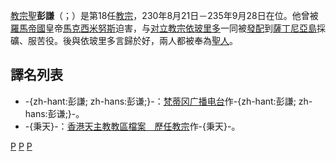 {{unreferenced|time=2018-10-17T13:23:44+00:00}}
{{NoteTA
|G1=Popes
}}
{{Expand|time=2014-09-04}}
{{Infobox Christian leader
| type = Pope
| honorific-prefix = 教宗
| title = [[羅馬主教|羅馬主教]]
| name = 聖彭謙<br>Sanctus Pontianus PP.
| image = 18-St.Pontian.jpg|250px
| birth_name = Pontianus
| term_start = 230年7月21日
| term_end = 235年9月28日
| predecessor = [[教宗烏爾巴諾一世|教宗烏爾巴諾一世]]
| successor = [[教宗安塞羅|教宗安塞羅]]
| birth_date = （日期不詳）
| birth_place = （地點不詳）
| death_date = 235年10月30日
| death_place = [[羅馬帝國|羅馬帝國]][[薩丁尼亞|薩丁尼亞]]
| feast_day = 8月13日（[[東方基督教|東方基督教]]，{{link-en|逾越奧蹟|Mysterii Paschalis|1969年羅馬天主教聖人曆}}）<br>11月19日（{{link-en|1960年羅馬天主教聖人曆|General Roman Calendar of 1960}}）
}}

[[教宗|教宗]][[基督教聖人|聖]]'''彭謙'''（{{lang-la|Sanctus Pontianus PP.}}；{{bd|？||235年|10月30日}}）是第18任[[教宗|教宗]]，230年8月21日－235年9月28日在位。他曾被[[羅馬帝國|羅馬帝國]]皇帝[[馬克西米努斯|馬克西米努斯]]迫害，与[[对立教宗|对立教宗]][[依玻里多|依玻里多]]一同被[[發配|發配]]到[[薩丁尼亞島|薩丁尼亞島]]採礦、服苦役。後與依玻里多言歸於好，兩人都被奉為[[聖人|聖人]]。

== 譯名列表 ==

* -{zh-hant:彭謙; zh-hans:彭谦;}-：[https://web.archive.org/web/20040906201343/http://www.radiovaticana.org/cinesegb/santuari/34catacombe.html 梵蒂冈广播电台]作-{zh-hant:彭謙; zh-hans:彭谦;}-。
* -{秉天}-：[https://web.archive.org/web/20051023073732/http://archives.catholic.org.hk/popes/index.htm 香港天主教教區檔案　歷任教宗]作-{秉天}-。

{{教宗|[[烏爾巴諾一世|烏爾巴諾一世]]|[[教宗安塞羅|教宗安塞羅]]|230年8月21日－235年9月28日}}
{{popes}}
{{天主教聖人}}
{{Authority control}}
{{Pope-stub}}

{{DEFAULTSORT:Pontianus}}

[[Category:教宗|P]]
[[Category:意大利出生的教宗|P]]
[[Category:罗马人|P]]